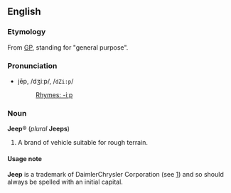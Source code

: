 ==English==
===Etymology===
From [[GP]], standing for "general purpose".

===Pronunciation===
*jēp, /dʒiːp/, /<tt>dZi:p</tt>/
*:[[Rhymes:English:-iːp|Rhymes: -iːp]]

===Noun===
'''Jeep'''&reg; (''plural'' '''Jeeps''')

#A brand of vehicle suitable for rough terrain.

====Usage note====
'''Jeep''' is a trademark of DaimlerChrysler Corporation (see [http://www.jeep.com/universal/privacy.html]) and so should always be spelled with an initial capital.